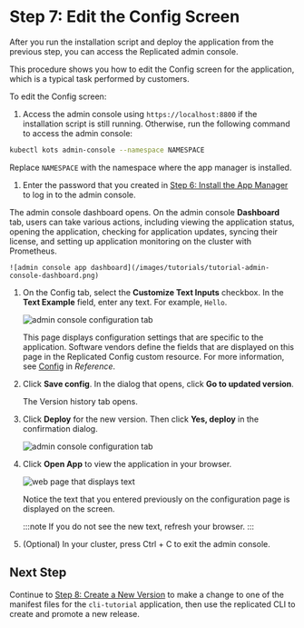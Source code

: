 # Step 7: Edit the Config Screen

After you run the installation script and deploy the application from the previous step, you can access the Replicated admin console.

This procedure shows you how to edit the Config screen for the application, which is a typical task performed by customers.

To edit the Config screen:

1. Access the admin console using `https://localhost:8800` if the installation script is still running. Otherwise, run the following command to access the admin console:

  ```bash
  kubectl kots admin-console --namespace NAMESPACE
  ```

  Replace `NAMESPACE` with the namespace where the app manager is installed.

1. Enter the password that you created in [Step 6: Install the App Manager](tutorial-cli-install-app-manager) to log in to the admin console.

  The admin console dashboard opens. On the admin console **Dashboard** tab, users can take various actions, including viewing the application status, opening the application, checking for application updates, syncing their license, and setting up application monitoring on the cluster with Prometheus.

    ![admin console app dashboard](/images/tutorials/tutorial-admin-console-dashboard.png)

1. On the Config tab, select the **Customize Text Inputs** checkbox. In the **Text Example** field, enter any text. For example, `Hello`.

    ![admin console configuration tab](/images/tutorials/tutorial-install-config-tab.png)

   This page displays configuration settings that are specific to the application. Software vendors define the fields that are displayed on this page in the Replicated Config custom resource. For more information, see [Config](/reference/custom-resource-config) in _Reference_.

1. Click **Save config**. In the dialog that opens, click **Go to updated version**.

    The Version history tab opens.

1. Click **Deploy** for the new version. Then click **Yes, deploy** in the confirmation dialog.

    ![admin console configuration tab](/images/tutorials/tutorial-install-version-history.png)

1. Click **Open App** to view the application in your browser.

   ![web page that displays text](/images/tutorials/tutorial-open-app.png)

   Notice the text that you entered previously on the configuration page is displayed on the screen.

   :::note
   If you do not see the new text, refresh your browser.
   :::

1. (Optional) In your cluster, press Ctrl + C to exit the admin console.

## Next Step

Continue to [Step 8: Create a New Version](tutorial-cli-create-new-version) to make a change to one of the manifest files for the `cli-tutorial` application, then use the replicated CLI to create and promote a new release.
